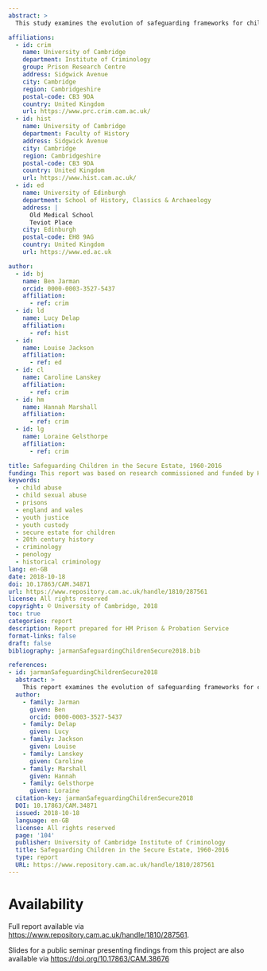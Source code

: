 ```yaml
---
abstract: >
  This study examines the evolution of safeguarding frameworks for children in custody from 1960 to 2016, drawing on archival research commissioned by HM Prison and Probation Service. Through analysis of inspection reports, institutional records and academic literature, we trace how responses to abuse shifted from reactive, poorly-implemented policies to more comprehensive safeguarding frameworks following the 1989 Children Act. However, we find that even reformed policies contained vulnerabilities: organisational cultures could circumvent formal standards, particularly in contexts of resource pressures and institutional turbulence. The research reveals how practices once deemed acceptable later became recognised as abusive, suggesting that current safeguarding must be understood as an iterative process rather than a fixed standard. We argue that institutional size, power disparities, and the ability to challenge practice significantly influence safeguarding effectiveness. The study concludes that while modern frameworks offer greater protection, the inherent tensions in coercive residential institutions mean that potential for abuse persists, highlighting the importance of limiting child custody, protecting whistleblowers, and maintaining genuinely independent oversight.

affiliations:
  - id: crim
    name: University of Cambridge
    department: Institute of Criminology
    group: Prison Research Centre
    address: Sidgwick Avenue
    city: Cambridge
    region: Cambridgeshire
    postal-code: CB3 9DA
    country: United Kingdom
    url: https://www.prc.crim.cam.ac.uk/
  - id: hist
    name: University of Cambridge
    department: Faculty of History
    address: Sidgwick Avenue
    city: Cambridge
    region: Cambridgeshire
    postal-code: CB3 9DA
    country: United Kingdom
    url: https://www.hist.cam.ac.uk/
  - id: ed
    name: University of Edinburgh
    department: School of History, Classics & Archaeology
    address: |
      Old Medical School
      Teviot Place
    city: Edinburgh
    postal-code: EH8 9AG
    country: United Kingdom
    url: https://www.ed.ac.uk

author:
  - id: bj
    name: Ben Jarman
    orcid: 0000-0003-3527-5437
    affiliation:
      - ref: crim
  - id: ld
    name: Lucy Delap
    affiliation:
      - ref: hist    
  - id:
    name: Louise Jackson
    affiliation:
      - ref: ed
  - id: cl
    name: Caroline Lanskey
    affiliation:
      - ref: crim
  - id: hm
    name: Hannah Marshall
    affiliation:
      - ref: crim
  - id: lg
    name: Loraine Gelsthorpe
    affiliation:
      - ref: crim

title: Safeguarding Children in the Secure Estate, 1960-2016
funding: This report was based on research commissioned and funded by HM Prison and Probation Service, reference RG 92270.
keywords:
  - child abuse
  - child sexual abuse
  - prisons
  - england and wales
  - youth justice
  - youth custody
  - secure estate for children
  - 20th century history
  - criminology
  - penology
  - historical criminology
lang: en-GB
date: 2018-10-18
doi: 10.17863/CAM.34871
url: https://www.repository.cam.ac.uk/handle/1810/287561
license: All rights reserved
copyright: © University of Cambridge, 2018
toc: true
categories: report
description: Report prepared for HM Prison & Probation Service
format-links: false
draft: false
bibliography: jarmanSafeguardingChildrenSecure2018.bib

references:
- id: jarmanSafeguardingChildrenSecure2018  
  abstract: >
    This report examines the evolution of safeguarding frameworks for children in custody from 1960 to 2016, drawing on archival research commissioned by HM Prison and Probation Service. Through analysis of inspection reports, institutional records and academic literature, we trace how responses to abuse shifted from reactive, poorly-implemented policies to more comprehensive safeguarding frameworks following the 1989 Children Act. However, we find that even reformed policies contained vulnerabilities: organisational cultures could circumvent formal standards, particularly in contexts of resource pressures and institutional turbulence. The research reveals how practices once deemed acceptable later became recognised as abusive, suggesting that current safeguarding must be understood as an iterative process rather than a fixed standard. We argue that institutional size, power disparities, and the ability to challenge practice significantly influence safeguarding effectiveness. The study concludes that while modern frameworks offer greater protection, the inherent tensions in coercive residential institutions mean that potential for abuse persists, highlighting the importance of limiting child custody, protecting whistleblowers, and maintaining genuinely independent oversight.
  author:
    - family: Jarman
      given: Ben
      orcid: 0000-0003-3527-5437
    - family: Delap
      given: Lucy
    - family: Jackson
      given: Louise
    - family: Lanskey
      given: Caroline
    - family: Marshall
      given: Hannah
    - family: Gelsthorpe
      given: Loraine
  citation-key: jarmanSafeguardingChildrenSecure2018
  DOI: 10.17863/CAM.34871
  issued: 2018-10-18
  language: en-GB
  license: All rights reserved
  page: '104'
  publisher: University of Cambridge Institute of Criminology
  title: Safeguarding Children in the Secure Estate, 1960-2016
  type: report
  URL: https://www.repository.cam.ac.uk/handle/1810/287561
---
```


# Availability

Full report available via <https://www.repository.cam.ac.uk/handle/1810/287561>.

::: {.callout-tip}
Slides for a public seminar presenting findings from this project are also available via <https://doi.org/10.17863/CAM.38676>
:::